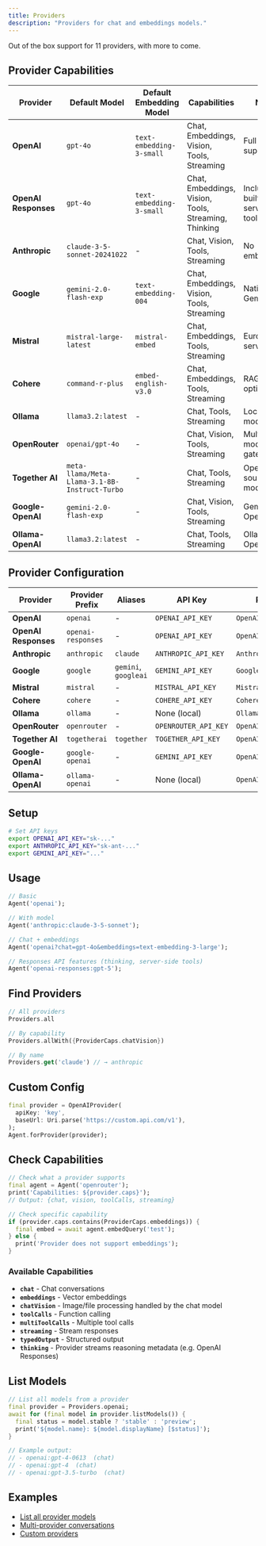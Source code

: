 ```yaml
---
title: Providers
description: "Providers for chat and embeddings models."
---
```


Out of the box support for 11 providers, with more to come.

## Provider Capabilities

| Provider | Default Model | Default Embedding Model | Capabilities | Notes |
|----------|---------------|------------------------|--------------|-------|
| **OpenAI** | `gpt-4o` | `text-embedding-3-small` | Chat, Embeddings, Vision, Tools, Streaming | Full feature support |
| **OpenAI Responses** | `gpt-4o` | `text-embedding-3-small` | Chat, Embeddings, Vision, Tools, Streaming, Thinking | Includes built-in server-side tools |
| **Anthropic** | `claude-3-5-sonnet-20241022` | - | Chat, Vision, Tools, Streaming | No embeddings |
| **Google** | `gemini-2.0-flash-exp` | `text-embedding-004` | Chat, Embeddings, Vision, Tools, Streaming | Native Gemini API |
| **Mistral** | `mistral-large-latest` | `mistral-embed` | Chat, Embeddings, Tools, Streaming | European servers |
| **Cohere** | `command-r-plus` | `embed-english-v3.0` | Chat, Embeddings, Tools, Streaming | RAG-optimized |
| **Ollama** | `llama3.2:latest` | - | Chat, Tools, Streaming | Local models only |
| **OpenRouter** | `openai/gpt-4o` | - | Chat, Vision, Tools, Streaming | Multi-model gateway |
| **Together AI** | `meta-llama/Meta-Llama-3.1-8B-Instruct-Turbo` | - | Chat, Tools, Streaming | Open source models |
| **Google-OpenAI** | `gemini-2.0-flash-exp` | - | Chat, Vision, Tools, Streaming | Gemini via OpenAI API |
| **Ollama-OpenAI** | `llama3.2:latest` | - | Chat, Tools, Streaming | Ollama via OpenAI API |

## Provider Configuration

| Provider | Provider Prefix | Aliases | API Key | Provider Type |
|----------|----------------|---------|---------|---------------|
| **OpenAI** | `openai` | - | `OPENAI_API_KEY` | `OpenAIProvider` |
| **OpenAI Responses** | `openai-responses` | - | `OPENAI_API_KEY` | `OpenAIResponsesProvider` |
| **Anthropic** | `anthropic` | `claude` | `ANTHROPIC_API_KEY` | `AnthropicProvider` |
| **Google** | `google` | `gemini`, `googleai` | `GEMINI_API_KEY` | `GoogleProvider` |
| **Mistral** | `mistral` | - | `MISTRAL_API_KEY` | `MistralProvider` |
| **Cohere** | `cohere` | - | `COHERE_API_KEY` | `CohereProvider` |
| **Ollama** | `ollama` | - | None (local) | `OllamaProvider` |
| **OpenRouter** | `openrouter` | - | `OPENROUTER_API_KEY` | `OpenAIProvider` |
| **Together AI** | `togetherai` | `together` | `TOGETHER_API_KEY` | `OpenAIProvider` |
| **Google-OpenAI** | `google-openai` | - | `GEMINI_API_KEY` | `OpenAIProvider` |
| **Ollama-OpenAI** | `ollama-openai` | - | None (local) | `OpenAIProvider` |

## Setup

```bash
# Set API keys
export OPENAI_API_KEY="sk-..."
export ANTHROPIC_API_KEY="sk-ant-..."
export GEMINI_API_KEY="..."
```

## Usage

```dart
// Basic
Agent('openai');

// With model
Agent('anthropic:claude-3-5-sonnet');

// Chat + embeddings
Agent('openai?chat=gpt-4o&embeddings=text-embedding-3-large');

// Responses API features (thinking, server-side tools)
Agent('openai-responses:gpt-5');
```

## Find Providers

```dart
// All providers
Providers.all

// By capability
Providers.allWith({ProviderCaps.chatVision})

// By name
Providers.get('claude') // → anthropic
```

## Custom Config

```dart
final provider = OpenAIProvider(
  apiKey: 'key',
  baseUrl: Uri.parse('https://custom.api.com/v1'),
);
Agent.forProvider(provider);
```

## Check Capabilities

```dart
// Check what a provider supports
final agent = Agent('openrouter');
print('Capabilities: ${provider.caps}');
// Output: {chat, vision, toolCalls, streaming}

// Check specific capability
if (provider.caps.contains(ProviderCaps.embeddings)) {
  final embed = await agent.embedQuery('test');
} else {
  print('Provider does not support embeddings');
}
```

### Available Capabilities

- **`chat`** - Chat conversations
- **`embeddings`** - Vector embeddings
- **`chatVision`** - Image/file processing handled by the chat model
- **`toolCalls`** - Function calling
- **`multiToolCalls`** - Multiple tool calls
- **`streaming`** - Stream responses
- **`typedOutput`** - Structured output
- **`thinking`** - Provider streams reasoning metadata (e.g. OpenAI Responses)

## List Models

```dart
// List all models from a provider
final provider = Providers.openai;
await for (final model in provider.listModels()) {
  final status = model.stable ? 'stable' : 'preview';
  print('${model.name}: ${model.displayName} [$status]');
}

// Example output:
// - openai:gpt-4-0613  (chat)
// - openai:gpt-4  (chat)
// - openai:gpt-3.5-turbo  (chat)
```

## Examples

- [List all provider models](https://github.com/csells/dartantic_ai/blob/main/packages/dartantic_ai/example/bin/provider_models.dart)
- [Multi-provider conversations](https://github.com/csells/dartantic_ai/blob/main/packages/dartantic_ai/example/bin/multi_provider.dart)
- [Custom providers](https://github.com/csells/dartantic_ai/blob/main/packages/dartantic_ai/example/bin/custom_provider.dart)
